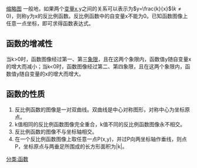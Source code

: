 {{unreferenced|time=2016-08-07T03:22:06+00:00}}
{{Expansion|time=2016-08-07}}
[[文件:Rectangular_hyperbola.svg|缩略图]]
一般地，如果两个[[变量|变量]]x,y之间的关系可以表示为<math>y=\frac{k}{x}</math>(<math>k\neq0</math>)，则称y为x的反比例函数。反比例函数中的自变量x不能为0。已知函数图像上任意一点坐标，即可求得函数表达式。

== 函数的增减性 ==
当k>0时，函数图像经过第一、第三[[象限|象限]]，且在这两个象限内，函数值y随自变量x的增大而减小；当k<0时，函数图像经过第二、第四象限，且在这两个象限内，函数值y随自变量的x的增大而增大。

== 函数的性质 ==
#反比例函数的图像是一对双曲线。双曲线是中心对称图形，对称中心为坐标原点。
#k值相同的反比例函数图像完全重合，k值不同的反比例函数图像永不相交。
#反比例函数的图像不与坐标轴相交。
#在一个反比例函数图像上取任意一点P(x,y)，并过P向两坐标轴作垂线，则点P，坐标原点与两垂足所围成的长方形面积为|k|。

[[分类:函数|分类:函数]]